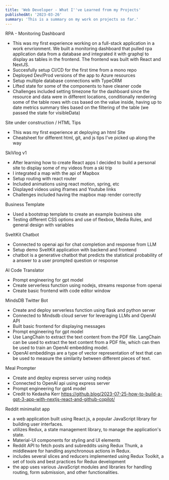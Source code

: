 ---
title: 'Web Developer - What I''ve Learned from my Projects'
publishedAt: '2023-03-26'
summary: 'This is a summary on my work on projects so far.'
---

RPA - Monitoring Dashboard
+ This was my first experience working on a full-stack application in a work envrionment. We built a monitoring dashboard that pulled rpa application data from a database and integrated it with graphql to display as tables in the frontend. The frontend was built with React and NextJS.
+ Succesfully setup CI/CD for the first time from a mono repo
+ Deployed Dev/Prod versions of the app to Azure resources
+ Setup multiple database connections with TypeORM
+ Lifted state for some of the components to have cleaner code
+ Challenges included setting timezone for the dashboard since the resource and data were in different locations, conditionally rendering some of the table rows with css based on the value inside, having up to date metrics summary tiles based on the filtering of the table (we passed the state for visibleData)

Site under construction / HTML Tips
+ This was my first experience at deploying an html Site
+ Cheatsheet for different html, git, and js tips I've picked up along the way

SkiVlog v1
+ After learning how to create React apps I decided to build a personal site to display some of my videos from a ski trip
+ I integrated a map with the api of Mapbox
+ Setup routing with react router
+ Included animations using react motion, spring, etc
+ Displayed videos using iframes and Youtube links
+ Challenges included having the mapbox map render correctly

Business Template
+ Used a bootstrap template to create an example business site
+ Testing different CSS options and use of flexbox, Media Rules, and general design with variables

SveltKit Chatbot
+ Connected to openai api for chat completion and response from LLM
+ Setup demo SveltKit application with backend and frontend
+ chatbot is a generative chatbot that predicts the statistical probability of a answer to a user prompted question or response

AI Code Translator
+ Prompt engineering for gpt model
+ Create serverless function using nodejs, streams response from openai
+ Create basic frontend with code editor window

MindsDB Twitter Bot
+ Create and deploy serverless function using flask and python server
+ Connected to Mindsdb cloud server for leveraging LLMs and OpenAI API
+ Built basic frontend for displaying messages
+ Prompt engineering for gpt model
+ Use LangChain to extract the text content from the PDF file. LangChain can be used to extract the text content from a PDF file, which can then be used to train an OpenAI embedding model.
+ OpenAI embeddings are a type of vector representation of text that can be used to measure the similarity between different pieces of text.

Meal Prompter
+ Create and deploy express server using nodejs
+ Connected to OpenAI api using express server
+ Prompt engineering for gpt4 model
+ Credit to Kedasha Kerr https://github.blog/2023-07-25-how-to-build-a-gpt-3-app-with-nextjs-react-and-github-copilot/

Reddit minimalist app
+ a web application built using React.js, a popular JavaScript library for building user interfaces. 
+ utilizes Redux, a state management library, to manage the application's state. 
+ Material-UI components for styling and UI elements
+ Reddit API to fetch posts and subreddits using Redux Thunk, a middleware for handling asynchronous actions in Redux. 
+ includes several slices and reducers implemented using Redux Toolkit, a set of tools and best practices for Redux development
+ the app uses various JavaScript modules and libraries for handling routing, form submission, and other functionalities.